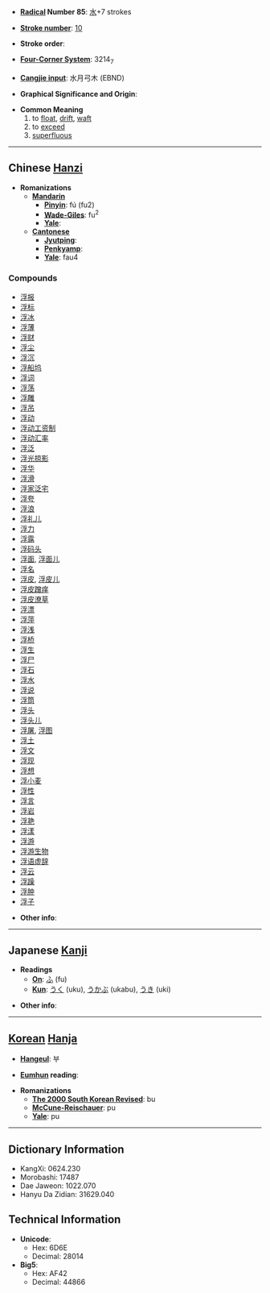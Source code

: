 * '''[[Wiktionary:Chinese radical index| Radical]] Number 85''': [[Wiktionary:Chinese radical index 水|水]]+7 strokes

* '''[[Wiktionary:Chinese total strokes index|Stroke number]]''': [[Wiktionary:Chinese total strokes index 10|10]]

* '''Stroke order''': 

* '''[[Wiktionary:Chinese four corner index|Four-Corner System]]''': 3214<sub>7</sub>

* '''[[Wiktionary:Chinese Cangjie index|Cangjie input]]''': 水月弓木 (EBND)

* '''Graphical Significance and Origin''': 

* '''Common Meaning'''
*# to [[float]], [[drift]], [[waft]]
*# to [[exceed]]
*# [[superfluous]]

----

== Chinese [[Hanzi]] ==

* '''Romanizations'''
** '''[[Mandarin]]'''
*** '''[[Pinyin]]''': fú (fu2)
*** '''[[Wade-Giles]]''': fu<sup>2</sup>
*** '''[[Yale]]''': 
** '''[[Cantonese]]'''
*** '''[[Jyutping]]''':
*** '''[[Penkyamp]]''': 
*** '''[[Yale]]''': fau4

===Compounds===
*[[浮报]]
*[[浮标]]
*[[浮冰]]
*[[浮薄]]
*[[浮财]]
*[[浮尘]]
*[[浮沉]]
*[[浮船坞]]
*[[浮词]]
*[[浮荡]]
*[[浮雕]]
*[[浮吊]]
*[[浮动]]
*[[浮动工资制]]
*[[浮动汇率]]
*[[浮泛]]
*[[浮光掠影]]
*[[浮华]]
*[[浮滑]]
*[[浮家泛宅]]
*[[浮夸]]
*[[浮浪]]
*[[浮礼儿]]
*[[浮力]]
*[[浮露]]
*[[浮码头]]
*[[浮面]], [[浮面儿]]
*[[浮名]]
*[[浮皮]], [[浮皮儿]]
*[[浮皮蹭痒]]
*[[浮皮潦草]]
*[[浮漂]]
*[[浮萍]]
*[[浮浅]]
*[[浮桥]]
*[[浮生]]
*[[浮尸]]
*[[浮石]]
*[[浮水]]
*[[浮说]]
*[[浮筒]]
*[[浮头]]
*[[浮头儿]]
*[[浮屠]], [[浮图]]
*[[浮土]]
*[[浮文]]
*[[浮现]]
*[[浮想]]
*[[浮小麦]]
*[[浮性]]
*[[浮言]]
*[[浮岩]]
*[[浮艳]]
*[[浮漾]]
*[[浮游]]
*[[浮游生物]]
*[[浮语虚辞]]
*[[浮云]]
*[[浮躁]]
*[[浮肿]]
*[[浮子]]

* '''Other info''': 

----

== Japanese [[Kanji]] ==

* '''Readings'''
** '''[[On]]''': [[ふ]] (fu)
** '''[[Kun]]''': [[うく]] (uku), [[うかぶ]] (ukabu), [[うき]] (uki)

* '''Other info''':  

----

== [[Korean]] [[Hanja]] ==

* '''[[Hangeul]]''': 부

* '''[[Eumhun]] reading''': 

* '''Romanizations'''
** '''[[The 2000 South Korean Revised Romanization|The 2000 South Korean Revised]]''': bu
** '''[[McCune-Reischauer]]''': pu
** '''[[Yale]]''': pu

----

== Dictionary Information ==

* KangXi: 0624.230
* Morobashi: 17487
* Dae Jaweon: 1022.070
* Hanyu Da Zidian: 31629.040

== Technical Information ==

* '''Unicode''':
** Hex: 6D6E
** Decimal: 28014
* '''Big5''':
** Hex: AF42
** Decimal: 44866